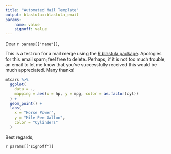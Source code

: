```yaml
---
title: "Automated Mail Template"
output: blastula::blastula_email
params:
    name: value
    signoff: value
---
```


Dear `r params[["name"]]`,

This is a test run for a mail merge using the [ R blastula package](https://bookdown.org/yihui/rmarkdown-cookbook/blastula-email.html). Apologies for this email spam; feel free to delete. Perhaps, if it is not too much trouble, an email to let me know that you've successfully received this would be much appreciated. Many thanks!     

```r
mtcars %>%
  ggplot(
    data = .,
    mapping = aes(x = hp, y = mpg, color = as.factor(cyl))
  ) +
  geom_point() +
  labs(
    x = "Horse Power",
    y = "Mile Per Gallon",
    color = "Cylinders"
  )
```

Best regards,

`r params[["signoff"]]`

